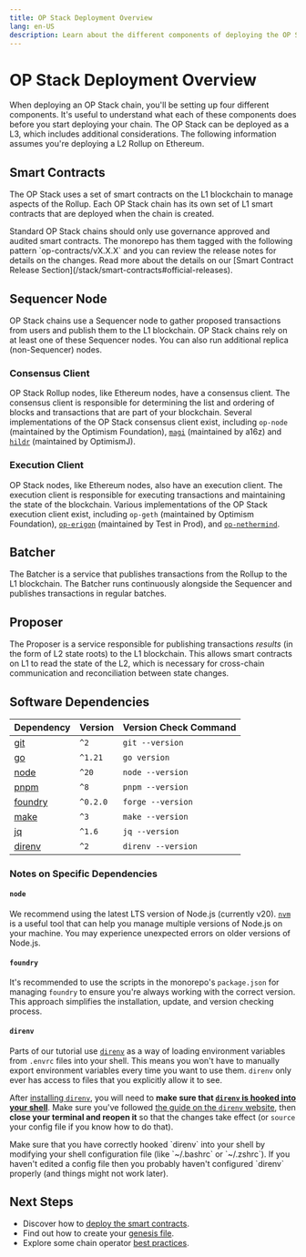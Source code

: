 ```yaml
---
title: OP Stack Deployment Overview
lang: en-US
description: Learn about the different components of deploying the OP Stack.
---
```



# OP Stack Deployment Overview

When deploying an OP Stack chain, you'll be setting up four different
components. It's useful to understand what each of these components does before
you start deploying your chain. The OP Stack can be deployed as a L3, which
includes additional considerations. The following information assumes you're
deploying a L2 Rollup on Ethereum.

## Smart Contracts

The OP Stack uses a set of smart contracts on the L1 blockchain to manage
aspects of the Rollup. Each OP Stack chain has its own set of L1 smart
contracts that are deployed when the chain is created.

<Callout type="warning">
  Standard OP Stack chains should only use governance approved and audited
  smart contracts. The monorepo has them tagged with the following pattern
  `op-contracts/vX.X.X` and you can review the release notes for details on the
  changes. Read more about the details on our [Smart Contract Release Section](/stack/smart-contracts#official-releases).
</Callout>

## Sequencer Node

OP Stack chains use a Sequencer node to gather proposed transactions from users
and publish them to the L1 blockchain. OP Stack chains rely on at least one of
these Sequencer nodes. You can also run additional replica (non-Sequencer)
nodes.

### Consensus Client

OP Stack Rollup nodes, like Ethereum nodes, have a consensus client. The
consensus client is responsible for determining the list and ordering of blocks
and transactions that are part of your blockchain. Several implementations of
the OP Stack consensus client exist, including `op-node` (maintained by the
Optimism Foundation), [`magi`](https://github.com/a16z/magi) (maintained by
a16z) and [`hildr`](https://github.com/optimism-java/hildr) (maintained by OptimismJ).

### Execution Client

OP Stack nodes, like Ethereum nodes, also have an execution client. The
execution client is responsible for executing transactions and maintaining the
state of the blockchain. Various implementations of the OP Stack execution
client exist, including `op-geth` (maintained by Optimism Foundation),
[`op-erigon`](https://github.com/testinprod-io/op-erigon)
(maintained by Test in Prod), and [`op-nethermind`](https://docs.nethermind.io/get-started/installing-nethermind/#supported-networks).

## Batcher

The Batcher is a service that publishes transactions from the Rollup to the L1
blockchain. The Batcher runs continuously alongside the Sequencer and publishes
transactions in regular batches.

## Proposer

The Proposer is a service responsible for publishing transactions *results* (in
the form of L2 state roots) to the L1 blockchain. This allows smart contracts
on L1 to read the state of the L2, which is necessary for cross-chain
communication and reconciliation between state changes.

## Software Dependencies

| Dependency                                                    | Version  | Version Check Command |
| ------------------------------------------------------------- | -------- | --------------------- |
| [git](https://git-scm.com/)                                   | `^2`     | `git --version`       |
| [go](https://go.dev/)                                         | `^1.21`  | `go version`          |
| [node](https://nodejs.org/en/)                                | `^20`    | `node --version`      |
| [pnpm](https://pnpm.io/installation)                          | `^8`     | `pnpm --version`      |
| [foundry](https://github.com/foundry-rs/foundry#installation) | `^0.2.0` | `forge --version`     |
| [make](https://linux.die.net/man/1/make)                      | `^3`     | `make --version`      |
| [jq](https://github.com/jqlang/jq)                            | `^1.6`   | `jq --version`        |
| [direnv](https://direnv.net)                                  | `^2`     | `direnv --version`    |

### Notes on Specific Dependencies

#### `node`

We recommend using the latest LTS version of Node.js (currently v20).
[`nvm`](https://github.com/nvm-sh/nvm) is a useful tool that can help you
manage multiple versions of Node.js on your machine. You may experience
unexpected errors on older versions of Node.js.

#### `foundry`

It's recommended to use the scripts in the monorepo's `package.json` for
managing `foundry` to ensure you're always working with the correct version.
This approach simplifies the installation, update, and version checking
process.

#### `direnv`

Parts of our tutorial use [`direnv`](https://direnv.net) as a way of loading
environment variables from `.envrc` files into your shell. This means you won't
have to manually export environment variables every time you want to use them.
`direnv` only ever has access to files that you explicitly allow it to see.

After [installing `direnv`](https://direnv.net/docs/installation.html), you
will need to **make sure that [`direnv` is hooked into your shell](https://direnv.net/docs/hook.html)**.
Make sure you've followed [the guide on the `direnv` website](https://direnv.net/docs/hook.html),
then **close your terminal and reopen it** so that the changes take effect (or
`source` your config file if you know how to do that).

<Callout>
  Make sure that you have correctly hooked `direnv` into your shell by modifying
  your shell configuration file (like `~/.bashrc` or `~/.zshrc`). If you haven't
  edited a config file then you probably haven't configured `direnv` properly
  (and things might not work later).
</Callout>

## Next Steps

*   Discover how to [deploy the smart contracts](/builders/chain-operators/deploy/smart-contracts).
*   Find out how to create your [genesis file](/builders/chain-operators/deploy/genesis).
*   Explore some chain operator [best practices](/builders/chain-operators/management/best-practices).

